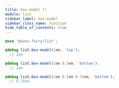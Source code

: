 ```yaml
---
title: box-model ()
module: list
sidebar_label: box-model
sidebar_class_name: function
hide_table_of_contents: true
---
```


<DocPage fieldName="box-model" fieldType="function" spec={Spec} />

```scss
@use '@sass-fairy/list';

@debug list.box-model(1em, 'top');
  // 1em

@debug list.box-model(1em 0.5em, 'bottom');
  // 1em

@debug list.box-model(1em 0.5em 0.75em, 'bottom');
  // 0.75em
```
